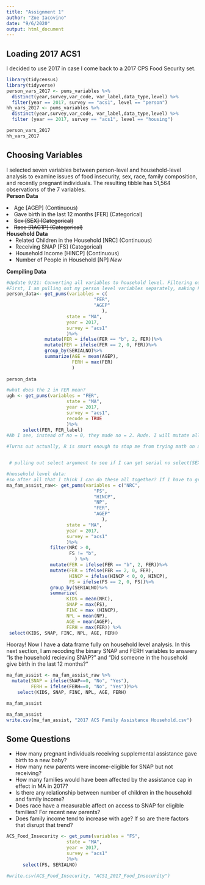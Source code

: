 ```yaml
---
title: "Assignment 1"
author: "Zoe Iacovino"
date: "9/6/2020"
output: html_document
---
```


## Loading 2017 ACS1
I decided to use 2017 in case I come back to a 2017 CPS Food Security set. <br>
```r
library(tidycensus)
library(tidyverse)
person_vars_2017 <- pums_variables %>% 
  distinct(year,survey,var_code, var_label,data_type,level) %>% 
  filter(year == 2017, survey == "acs1", level == "person")
hh_vars_2017 <- pums_variables %>%
  distinct(year,survey,var_code, var_label,data_type,level) %>%
  filter (year == 2017, survey == "acs1", level == "housing")

```


```r
person_vars_2017
hh_vars_2017
```

## Choosing Variables
I selected seven variables between person-level and household-level analysis to examine issues of food insecurity, sex, race, family composition, and recently pregnant individuals. The resulting tibble has 51,564 observations of the 7 variables. 
<br>
<b>Person Data</b>

<li>Age [AGEP] (Continuous)
<li>Gave birth in the last 12 months [FER] (Categorical)
<li><strike>Sex [SEX] (Categorical) </strike>
<li><strike> Race [RAC1P] (Categorical) </strike>
</ul>
<br>
<b> Household Data </b> <br>
<ul>
<li>Related Children in the Household [NRC] (Continuous)
<li>Receiving SNAP [FS] (Categorical)
<li>Household Income [HINCP] (Continuous)
<li> Number of People in Household [NP] *New*
</ul> 
<b> Compiling Data </b>
<br>

```r
#Update 9/21: Converting all variables to household level. Filtering out households with no related children,  
#First, I am pulling out my person level variables separately, making FER_label a binary,
person_data<- get_pums(variables = c(
                                "FER",
                                "AGEP"
                                   ),
                      state = "MA",
                      year = 2017,
                      survey = "acs1"
                      )%>%
              mutate(FER = ifelse(FER == "b", 2, FER))%>%
              mutate(FER = ifelse(FER == 2, 0, FER))%>%
              group_by(SERIALNO)%>%
              summarize(AGE = mean(AGEP),
                        FERH = max(FER)
                        )
              
person_data

#what does the 2 in FER mean? 
ugh <- get_pums(variables = "FER",
                      state = "MA",
                      year = 2017,
                      survey = "acs1",
                      recode = TRUE
                      )%>%
      select(FER, FER_label)
#Ah I see, instead of no = 0, they made no = 2. Rude. I will mutate all the b's to be 2, then mutate all the 2s to be 0s, so i can sum the household. Then, 1s will be households with a new baby and 0s will households without a new baby. 

#Turns out actually, R is smart enough to stop me from trying math on a categorical variable. I can however, assign the highest value in the household with the max() function.


 # pulling out select argument to see if I can get serial no select(SEX_label, FER_label, AGEP, RAC1P_label)%>% (It worked)

#household level data: 
#so after all that I think I can do these all together? If I have to group the Household together anyways? (It worked)
ma_fam_assist_raw<- get_pums(variables = c("NRC",
                                "FS",
                                "HINCP",
                                "NP",
                                "FER",
                                "AGEP"
                                   ),
                      state = "MA",
                      year = 2017,
                      survey = "acs1"
                      )%>%
                filter(NRC > 0, 
                       FS != "b",
                         ) %>%
                mutate(FER = ifelse(FER == "b", 2, FER))%>%
                mutate(FER = ifelse(FER == 2, 0, FER), 
                       HINCP = ifelse(HINCP < 0, 0, HINCP),
                       FS = ifelse(FS == 2, 0, FS))%>%
                group_by(SERIALNO)%>%
                summarize(
                      KIDS = mean(NRC),
                      SNAP = max(FS),
                      FINC = max (HINCP),
                      NPL = mean(NP),
                      AGE = mean(AGEP),
                      FERH = max(FER)) %>%
 select(KIDS, SNAP, FINC, NPL, AGE, FERH)

```
Hooray! Now I have a data frame fully on household level analysis. In this next section, I am recoding the binary SNAP and FERH variables to answery "Is the household recieving SNAP?" and "Did someone in the household give birth in the last 12 months?"


```r
ma_fam_assist <- ma_fam_assist_raw %>%
  mutate(SNAP = ifelse(SNAP==0, "No", "Yes"),
         FERH = ifelse(FERH==0, "No", "Yes"))%>%
    select(KIDS, SNAP, FINC, NPL, AGE, FERH)

ma_fam_assist
```





```r
ma_fam_assist
write.csv(ma_fam_assist, "2017 ACS Family Assistance Household.csv")
```


## Some Questions
 <ul>
 <li> How many pregnant individuals receiving supplemental assistance gave birth to a new baby?
 <li> How many new parents were income-eligible for SNAP but not receiving?
 <li> How many families would have been affected by the assistance cap in effect in MA in 2017? 
 <li> Is there any relationship between number of children in the household and family income?
 <li> Does race have a measurable affect on access to SNAP for eligible families? For recent new parents?
 <li> Does family income tend to increase with age? If so are there factors that disrupt that trend?
 </ul>



```r
ACS_Food_Insecurity <- get_pums(variables = "FS",
                      state = "MA",
                      year = 2017,
                      survey = "acs1"
                      )%>%
      select(FS, SERIALNO)

#write.csv(ACS_Food_Insecurity, "ACS1_2017_Food_Insecurity")
```


